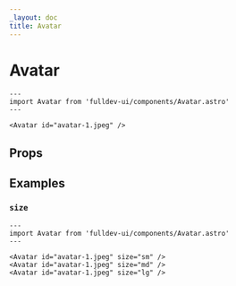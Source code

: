 ```yaml
---
_layout: doc
title: Avatar
---
```


# Avatar


```astro live
---
import Avatar from 'fulldev-ui/components/Avatar.astro'
---

<Avatar id="avatar-1.jpeg" />
```

## Props

<PropsTable />

## Examples

### `size`

```astro live
---
import Avatar from 'fulldev-ui/components/Avatar.astro'
---

<Avatar id="avatar-1.jpeg" size="sm" />
<Avatar id="avatar-1.jpeg" size="md" />
<Avatar id="avatar-1.jpeg" size="lg" />
```

